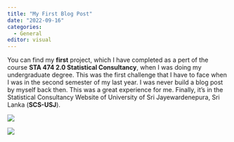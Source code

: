 ```yaml
---
title: "My First Blog Post"
date: "2022-09-16"
categories:
  - General
editor: visual
---
```


You can find my **first** project, which I have completed as a pert of the course **STA 474 2.0 Statistical Consultancy**, when I was doing my undergraduate degree. This was the first challenge that I have to face when I was in the second semester of my last year. I was never build a blog post by myself back then. This was a great experience for me. Finally, it's in the Statistical Consultancy Website of University of Sri Jayewardenepura, Sri Lanka (**SCS-USJ**).

[![](pic1.png)](https://scs-fas-sjp.netlify.app/blog/post-3/)

[![](pic2.png)](https://github.com/JayaniLakshika/My_First_Blog_Post)
